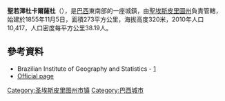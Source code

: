 {{coord|21|01|30|S|41|39|14|W|scale:30000|display=title}}

'''聖若澤杜卡爾薩杜'''（{{lang-pt|São José do Calçado}}），是[[巴西|巴西]]東南部的一座城鎮，由[[聖埃斯皮里圖州|聖埃斯皮里圖州]]負責管轄，始建於1855年11月5日，面積273平方公里，海拔高度320米，2010年人口10,417，人口密度每平方公里38.19人。

==參考資料==
* Brazilian Institute of Geography and Statistics - [http://www.ibge.gov.br/cidadesat/default.php] {{Wayback|url=http://www.ibge.gov.br/cidadesat/default.php |date=20080611095922 }}
* [https://web.archive.org/web/20070509155020/http://www.saojosedocalcado.es.gov.br/ Official page]

{{Brazil-geo-stub}}
{{聖埃斯皮里圖州市鎮}}
[[Category:圣埃斯皮里图州市镇|Category:圣埃斯皮里图州市镇]]
[[Category:巴西城市|Category:巴西城市]]